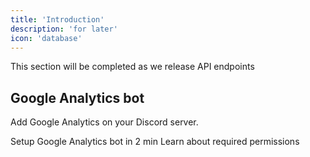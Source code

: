 ```yaml
---
title: 'Introduction'
description: 'for later'
icon: 'database'
---
```


<Note>
  This section will be completed as we release API endpoints
</Note>

## Google Analytics bot

Add Google Analytics on your Discord server.

<CardGroup cols={2}>
  <Card
    title="Quick setup"
    icon="bolt"
    href="/essentials/quickstart"
  >
    Setup Google Analytics bot in 2 min
  </Card>
  <Card
    title="Permissions"
    icon="building-shield"
    href="/essentials/permissions"
  >
    Learn about required permissions
  </Card>
</CardGroup>

